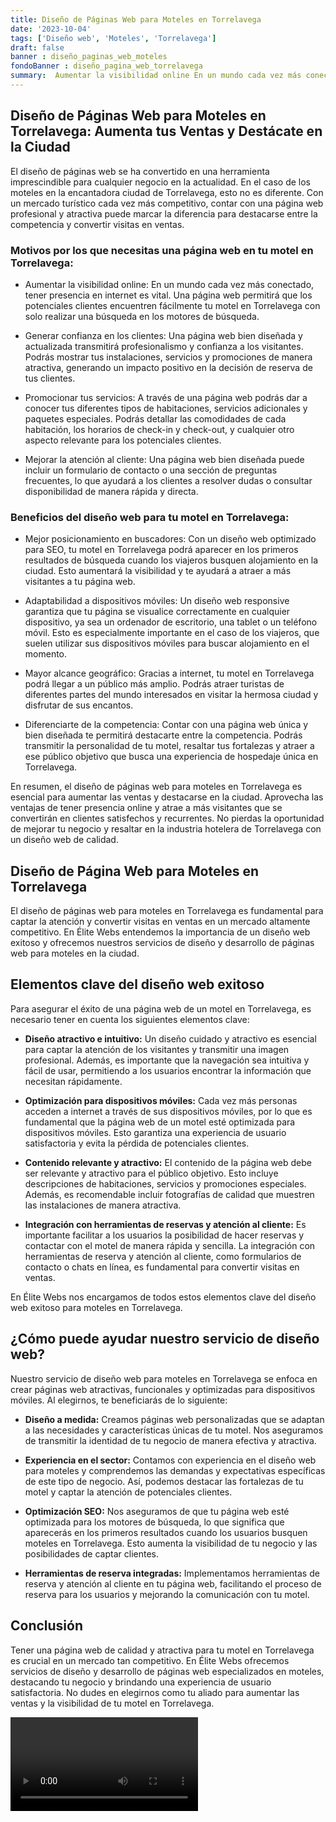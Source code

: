 ```yaml
---
title: Diseño de Páginas Web para Moteles en Torrelavega
date: '2023-10-04'
tags: ['Diseño web', 'Moteles', 'Torrelavega']
draft: false
banner : diseño_paginas_web_moteles
fondoBanner : diseño_pagina_web_torrelavega
summary:  Aumentar la visibilidad online En un mundo cada vez más conectado, tener presencia en internet es vital. Una página web permitirá que los potenciales clientes encuentren fácilmente tu motel en Torrelavega con solo realizar una búsqueda en los motores de búsqueda.
---
```


## Diseño de Páginas Web para Moteles en Torrelavega: Aumenta tus Ventas y Destácate en la Ciudad
El diseño de páginas web se ha convertido en una herramienta imprescindible para cualquier negocio en la actualidad. En el caso de los moteles en la encantadora ciudad de Torrelavega, esto no es diferente. Con un mercado turístico cada vez más competitivo, contar con una página web profesional y atractiva puede marcar la diferencia para destacarse entre la competencia y convertir visitas en ventas.

### Motivos por los que necesitas una página web en tu motel en Torrelavega:

- Aumentar la visibilidad online: En un mundo cada vez más conectado, tener presencia en internet es vital. Una página web permitirá que los potenciales clientes encuentren fácilmente tu motel en Torrelavega con solo realizar una búsqueda en los motores de búsqueda.

- Generar confianza en los clientes: Una página web bien diseñada y actualizada transmitirá profesionalismo y confianza a los visitantes. Podrás mostrar tus instalaciones, servicios y promociones de manera atractiva, generando un impacto positivo en la decisión de reserva de tus clientes.

- Promocionar tus servicios: A través de una página web podrás dar a conocer tus diferentes tipos de habitaciones, servicios adicionales y paquetes especiales. Podrás detallar las comodidades de cada habitación, los horarios de check-in y check-out, y cualquier otro aspecto relevante para los potenciales clientes.

- Mejorar la atención al cliente: Una página web bien diseñada puede incluir un formulario de contacto o una sección de preguntas frecuentes, lo que ayudará a los clientes a resolver dudas o consultar disponibilidad de manera rápida y directa.

### Beneficios del diseño web para tu motel en Torrelavega:

- Mejor posicionamiento en buscadores: Con un diseño web optimizado para SEO, tu motel en Torrelavega podrá aparecer en los primeros resultados de búsqueda cuando los viajeros busquen alojamiento en la ciudad. Esto aumentará la visibilidad y te ayudará a atraer a más visitantes a tu página web.

- Adaptabilidad a dispositivos móviles: Un diseño web responsive garantiza que tu página se visualice correctamente en cualquier dispositivo, ya sea un ordenador de escritorio, una tablet o un teléfono móvil. Esto es especialmente importante en el caso de los viajeros, que suelen utilizar sus dispositivos móviles para buscar alojamiento en el momento.

- Mayor alcance geográfico: Gracias a internet, tu motel en Torrelavega podrá llegar a un público más amplio. Podrás atraer turistas de diferentes partes del mundo interesados en visitar la hermosa ciudad y disfrutar de sus encantos.

- Diferenciarte de la competencia: Contar con una página web única y bien diseñada te permitirá destacarte entre la competencia. Podrás transmitir la personalidad de tu motel, resaltar tus fortalezas y atraer a ese público objetivo que busca una experiencia de hospedaje única en Torrelavega.

En resumen, el diseño de páginas web para moteles en Torrelavega es esencial para aumentar las ventas y destacarse en la ciudad. Aprovecha las ventajas de tener presencia online y atrae a más visitantes que se convertirán en clientes satisfechos y recurrentes. No pierdas la oportunidad de mejorar tu negocio y resaltar en la industria hotelera de Torrelavega con un diseño web de calidad.

<GifSeo />

<Cta />

## Diseño de Página Web para Moteles en Torrelavega

El diseño de páginas web para moteles en Torrelavega es fundamental para captar la atención y convertir visitas en ventas en un mercado altamente competitivo. En Élite Webs entendemos la importancia de un diseño web exitoso y ofrecemos nuestros servicios de diseño y desarrollo de páginas web para moteles en la ciudad. 

## Elementos clave del diseño web exitoso

Para asegurar el éxito de una página web de un motel en Torrelavega, es necesario tener en cuenta los siguientes elementos clave:

- **Diseño atractivo e intuitivo:** Un diseño cuidado y atractivo es esencial para captar la atención de los visitantes y transmitir una imagen profesional. Además, es importante que la navegación sea intuitiva y fácil de usar, permitiendo a los usuarios encontrar la información que necesitan rápidamente.

- **Optimización para dispositivos móviles:** Cada vez más personas acceden a internet a través de sus dispositivos móviles, por lo que es fundamental que la página web de un motel esté optimizada para dispositivos móviles. Esto garantiza una experiencia de usuario satisfactoria y evita la pérdida de potenciales clientes.

- **Contenido relevante y atractivo:** El contenido de la página web debe ser relevante y atractivo para el público objetivo. Esto incluye descripciones de habitaciones, servicios y promociones especiales. Además, es recomendable incluir fotografías de calidad que muestren las instalaciones de manera atractiva.

- **Integración con herramientas de reservas y atención al cliente:** Es importante facilitar a los usuarios la posibilidad de hacer reservas y contactar con el motel de manera rápida y sencilla. La integración con herramientas de reserva y atención al cliente, como formularios de contacto o chats en línea, es fundamental para convertir visitas en ventas.

En Élite Webs nos encargamos de todos estos elementos clave del diseño web exitoso para moteles en Torrelavega.

## ¿Cómo puede ayudar nuestro servicio de diseño web?

Nuestro servicio de diseño web para moteles en Torrelavega se enfoca en crear páginas web atractivas, funcionales y optimizadas para dispositivos móviles. Al elegirnos, te beneficiarás de lo siguiente:

- **Diseño a medida:** Creamos páginas web personalizadas que se adaptan a las necesidades y características únicas de tu motel. Nos aseguramos de transmitir la identidad de tu negocio de manera efectiva y atractiva.

- **Experiencia en el sector:** Contamos con experiencia en el diseño web para moteles y comprendemos las demandas y expectativas específicas de este tipo de negocio. Así, podemos destacar las fortalezas de tu motel y captar la atención de potenciales clientes.

- **Optimización SEO:** Nos aseguramos de que tu página web esté optimizada para los motores de búsqueda, lo que significa que aparecerás en los primeros resultados cuando los usuarios busquen moteles en Torrelavega. Esto aumenta la visibilidad de tu negocio y las posibilidades de captar clientes.

- **Herramientas de reserva integradas:** Implementamos herramientas de reserva y atención al cliente en tu página web, facilitando el proceso de reserva para los usuarios y mejorando la comunicación con tu motel.

## Conclusión

Tener una página web de calidad y atractiva para tu motel en Torrelavega es crucial en un mercado tan competitivo. En Élite Webs ofrecemos servicios de diseño y desarrollo de páginas web especializados en moteles, destacando tu negocio y brindando una experiencia de usuario satisfactoria. No dudes en elegirnos como tu aliado para aumentar las ventas y la visibilidad de tu motel en Torrelavega.

<Video />

<CtaBot job='Moteles' city='Torrelavega'/>

<Gmaps query='Torrelavega+españa+maps' />